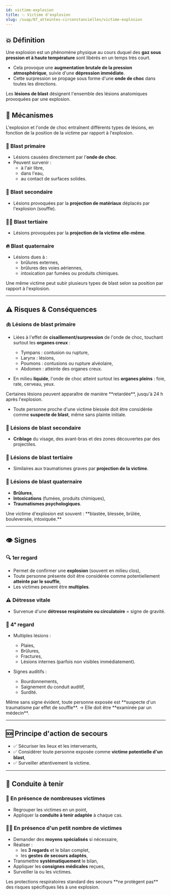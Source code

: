 ---
id: victime-explosion
title: 💥 Victime d'explosion
slug: /suap/07_atteintes-circonstancielles/victime-explosion
---


## 💥 Définition

Une explosion est un phénomène physique au cours duquel des **gaz sous pression et à haute température** sont libérés en un temps très court.

- Cela provoque une **augmentation brutale de la pression atmosphérique**, suivie d'une **dépression immédiate**.
- Cette surpression se propage sous forme d'une **onde de choc** dans toutes les directions.

Les **lésions de blast** désignent l'ensemble des lésions anatomiques provoquées par une explosion.

## 🧠 Mécanismes

L'explosion et l'onde de choc entraînent différents types de lésions, en fonction de la position de la victime par rapport à l'explosion.

### 🧨 Blast primaire

- Lésions causées directement par l'**onde de choc**.
- Peuvent survenir :
  - à l'air libre,
  - dans l'eau,
  - au contact de surfaces solides.

### 🔩 Blast secondaire

- Lésions provoquées par la **projection de matériaux** déplacés par l'explosion (souffle).

### 🧍‍♂️ Blast tertiaire

- Lésions provoquées par la **projection de la victime elle-même**.

### 🔥 Blast quaternaire

- Lésions dues à :
  - brûlures externes,
  - brûlures des voies aériennes,
  - intoxication par fumées ou produits chimiques.

<Admonition type="note">
Une même victime peut subir plusieurs types de blast selon sa position par rapport à l'explosion.
</Admonition>

---

## ⚠️ Risques & Conséquences

### 🫁 Lésions de blast primaire

- Liées à l'effet de **cisaillement/surpression** de l'onde de choc, touchant surtout les **organes creux** :

  - Tympans : contusion ou rupture,
  - Larynx : lésions,
  - Poumons : contusions ou rupture alvéolaire,
  - Abdomen : atteinte des organes creux.

- En milieu **liquide**, l'onde de choc atteint surtout les **organes pleins** : foie, rate, cerveau, yeux.

<Admonition type="warning">
Certaines lésions peuvent apparaître de manière **retardée**, jusqu'à 24 h après l'explosion.
</Admonition>

- Toute personne proche d'une victime blessée doit être considérée comme **suspecte de blast**, même sans plainte initiale.

### 🔹 Lésions de blast secondaire

- **Criblage** du visage, des avant-bras et des zones découvertes par des projectiles.

### 🔸 Lésions de blast tertiaire

- Similaires aux traumatismes graves par **projection de la victime**.

### 🔻 Lésions de blast quaternaire

- **Brûlures**,
- **Intoxications** (fumées, produits chimiques),
- **Traumatismes psychologiques**.

<Admonition type="tip">
Une victime d'explosion est souvent :
**blastée, blessée, brûlée, bouleversée, intoxiquée.**
</Admonition>

---

## 👁️ Signes

### 🔍 1er regard

- Permet de confirmer une **explosion** (souvent en milieu clos),
- Toute personne présente doit être considérée comme potentiellement **atteinte par le souffle**,
- Les victimes peuvent être **multiples**.

### ⚠️ Détresse vitale

- Survenue d'une **détresse respiratoire ou circulatoire** = signe de gravité.

### 👀 4ᵉ regard

- Multiples lésions :
  - Plaies,
  - Brûlures,
  - Fractures,
  - Lésions internes (parfois non visibles immédiatement).

- Signes auditifs :
  - Bourdonnements,
  - Saignement du conduit auditif,
  - Surdité.

<Admonition type="warning">
Même sans signe évident, toute personne exposée est **suspecte d'un traumatisme par effet de souffle**.  
→ Elle doit être **examinée par un médecin**.
</Admonition>

---

## 🆘 Principe d'action de secours

- ✅ Sécuriser les lieux et les intervenants,
- ✅ Considérer toute personne exposée comme **victime potentielle d'un blast**,
- ✅ Surveiller attentivement la victime.

---

## 🛟 Conduite à tenir

### 👥 En présence de nombreuses victimes

- Regrouper les victimes en un point,
- Appliquer la **conduite à tenir adaptée** à chaque cas.

### 🧍‍♂️ En présence d'un petit nombre de victimes

- Demander des **moyens spécialisés** si nécessaire,
- Réaliser :
  - les **3 regards** et le bilan complet,
  - les **gestes de secours adaptés**,
- Transmettre **systématiquement** le bilan,
- Appliquer les **consignes médicales** reçues,
- Surveiller la ou les victimes.

<Admonition type="note">
Les protections respiratoires standard des secours **ne protègent pas** des risques spécifiques liés à une explosion.
</Admonition>
